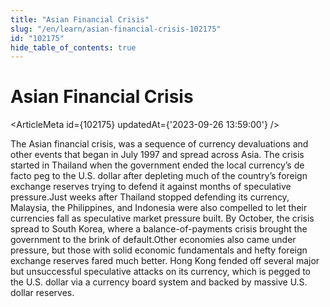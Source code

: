 ```yaml
---
title: "Asian Financial Crisis"
slug: "/en/learn/asian-financial-crisis-102175"
id: "102175"
hide_table_of_contents: true
---
```



# Asian Financial Crisis

<ArticleMeta id={102175} updatedAt={'2023-09-26 13:59:00'} />
<div className='border-solid border-b border-t-0 my-4 border-[var(--ifm-color-gray-300)]' />

The Asian financial crisis, was a sequence of currency devaluations and other events that began in July 1997 and spread across Asia. The crisis started in Thailand when the government ended the local currency’s de facto peg to the U.S. dollar after depleting much of the country’s foreign exchange reserves trying to defend it against months of speculative pressure.Just weeks after Thailand stopped defending its currency, Malaysia, the Philippines, and Indonesia were also compelled to let their currencies fall as speculative market pressure built. By October, the crisis spread to South Korea, where a balance-of-payments crisis brought the government to the brink of default.Other economies also came under pressure, but those with solid economic fundamentals and hefty foreign exchange reserves fared much better. Hong Kong fended off several major but unsuccessful speculative attacks on its currency, which is pegged to the U.S. dollar via a currency board system and backed by massive U.S. dollar reserves.

